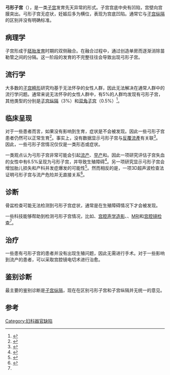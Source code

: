 {{Infobox disease
|Name           = 弓形子宫
|Image          = Pelvic MRI 06 14 arcuate uterus.jpg
|Caption        =
|DiseasesDB     =
|ICD10          = {{ICD10|Q|51.9||q|50}}
|ICD9           = {{ICD9|752.9}}
|ICDO           =
|OMIM           =
|MedlinePlus    =
|eMedicineSubj  =
|eMedicineTopic =
|MeshID         =
|}}
'''弓形子宫'''（{{lang|en|'''arcuate uterus'''}}），是一类[[子宫|子宫]]发育先天异常的形式。子宫宫底中央有凹陷，宫壁向宫膜突出。弓形子宫无症状，妊娠后多为横位，表现为宫底凹陷。通常它与[[子宫纵隔|子宫纵隔]]的区别并没有明确标准。

==病理学==
子宫形成于[[胚胎发育|胚胎发育]]时期的双侧{{le|苗勒管|Müllerian duct}}融合。在融合过程中，通过创造单房而逐渐消除苗勒管之间的分隔。这一阶段的发育的不完整往往会导致出现弓形子宫。

==流行学==
大多数的[[子宫畸形|子宫畸形]]研究均基于无法怀孕的女性人群，因此无法解决在通常人群中的流行学问题。通常来说无法怀孕的女性人群中，有5%的人群均发现有弓形子宫，其他类型的分别是[[子宫纵隔|子宫纵隔]]（3%）和[[双角子宫|双角子宫]]（0.5%）<ref name=woelfer>{{cite journal |author=Woelfer B, Salim R, Banerjee S, Elson J, Regan L, Jurkovic D |title=Reproductive outcomes in women with congenital uterine anomalies detected by three-dimensional ultrasound screening |journal=Obstet Gynecol |volume=98 |issue=6 |pages=1099–103 |year=2001 |doi=10.1016/S0029-7844(01)01599-X |pmid=11755560 |url=http://scholar.google.co.uk/scholar?hl=en&lr=&q=intitle%3AReproductive+outcomes+in+women+with+congenital+uterine+anomalies+detected+by+three-dimensional+ultrasound+screening&as_publication=Obstet+Gynecol&as_ylo=2001&as_yhi=2001&btnG=Search Scholar search |access-date=2015-06-05 |archive-date=2020-03-14 |archive-url=https://web.archive.org/web/20200314045831/https://scholar.google.co.uk/scholar?hl=en&lr=&q=intitle:Reproductive+outcomes+in+women+with+congenital+uterine+anomalies+detected+by+three-dimensional+ultrasound+screening&as_publication=Obstet+Gynecol&as_ylo=2001&as_yhi=2001&btnG=Search |dead-url=no }}</ref>。

==临床呈现==
对于一些患者而言，如果没有影响到生育，症状是不会被发现。因此一些弓形子宫患者仍然可以正常生育<ref>{{cite book |author=Creasy RK, Resnik R  | title=Maternal-Fetal Medicine: Principles and Practice |url=https://archive.org/details/maternalfetalmed03edunse  | publisher=W.B. Saunders |location=Philadelphia |year= 1994 | page= [https://archive.org/details/maternalfetalmed03edunse/page/447 447] |isbn= 0-7216-6590-X}}</ref>。事实上，没有数据显示弓形子宫与[[反覆流產|反覆流產]]有关联<ref>{{cite journal| author=ACOG| journal=Practice Bulletin Number 24, 2001, page 3| title=Management of Recurrent Early Pregnancy Loss}}</ref>。因此，一些弓形子宫情况仅仅是一类形态或症状。

一类观点认为弓形子宫非常可能会引起[[流产|流产]]、[[早产|早产]]和{{le|先露异常|malpresentation}}。因此一项研究评估子宫失血的女性中有6.5%呈现为弓形子宫，并导致生殖障碍<ref>{{cite journal |author=Maneschi F, Zupi E, Marconi D, Valli E, Romanini C, Mancuso S |title=Hysteroscopically detected asymptomatic müllerian anomalies. Prevalence and reproductive implications |journal=J Reprod Med |volume=40 |issue=10 |pages=684–8 |year=1995 |pmid=8551467 |doi= |url=}}</ref>。另一项研究显示弓形子宫会增加胎儿损失和产科并发症爆发的可能性<ref>{{cite journal |author=Sørensen SS, Trauelsen AG |title=Obstetric implications of minor müllerian anomalies in oligomenorrheic women |journal=Am. J. Obstet. Gynecol. |volume=156 |issue=5 |pages=1112–8 |year=1987 |pmid=3578421 |doi= 10.1016/0002-9378(87)90121-9|url=https://archive.org/details/sim_american-journal-of-obstetrics-and-gynecology_1987-05_156_5/page/1112}}</ref>。然而相反的是，一项3D超声波检查法证明弓形子宫与流产危险并无直接关系<ref>{{cite journal |author=Jurkovic D, Gruboeck K, Tailor A, Nicolaides KH |title=Ultrasound screening for congenital uterine anomalies |journal=Br J Obstet Gynaecol |volume=104 |issue=11 |pages=1320–1 |year=1997 |pmid=9386036 |doi= 10.1111/j.1471-0528.1997.tb10982.x|url=}}</ref>。

==诊断==
骨盆检查可能无法检测到弓形子宫症状，通常是在生殖障碍情况下才会被发现。

一些科技能够帮助到检测弓形子宫情况，比如{{le|经阴道超声检查|transvaginal ultrasonography}}、[[宫腔声学造影|宫腔声学造影]]、{{le|子宫输卵管造影术|hysterosalpingography}}、[[MRI|MRI]]和[[宫腔镜检查|宫腔镜检查]]<ref name=woelfer/>。

==治疗==
一些患有弓形子宫的患者并没有出现生殖问题，因此无需进行手术。对于一些影响到流产的患者，可以采取宫腔镜电切术进行治愈。

==鉴别诊断==
最主要的鉴别诊断是[[子宫纵隔|子宫纵隔]]，现在在区别弓形子宫和子宫纵隔并无统一的意见。

==参考==
{{reflist}}
{{女性生殖器官先天异常}}
{{DEFAULTSORT:Arcuate Uterus}}

[[Category:妇科器官缺陷|Category:妇科器官缺陷]]